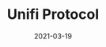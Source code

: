 ---
title: Unifi Protocol
tag: DeFi,DEX
status: publish
date: 2021-03-19
slug: The Unifi Protocol is a group of interoperable, non-custodial smart contracts providing the building blocks for the next generation of DeFi products
website: https://iotex.unifiprotocol.com
twitter:
logo: /img/Unifi Protocol.png
featured_img: https://wp.gcap1.iotex.io/wp-content/uploads/2021/03/unifi-header.png
telegram:
---